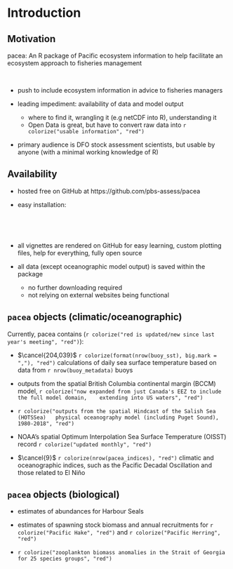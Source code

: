 # Introduction


## Motivation

\centering pacea: An R package of Pacific ecosystem information to help facilitate an
ecosystem approach to fisheries management

\

- push to include ecosystem information in advice to fisheries managers

- leading impediment: availability of data and model output
  - where to find it, wrangling it (e.g netCDF into R), understanding it
  - Open Data is great, but have to convert raw data into
  `r colorize("usable information", "red")`

- primary audience is DFO stock assessment scientists, but usable by anyone
  (with a minimal working knowledge of R)


## Availability

- hosted free on GitHub at https://github.com/pbs-assess/pacea

- easy installation:

\

\centering \textcolor{red}{\texttt{remotes::install\_github("pbs-assess/pacea")}}

\

- all vignettes are rendered on GitHub for easy learning, custom plotting files,
  help for everything, fully open source

- all data (except oceanographic model output) is saved within the package
  - no further downloading required
  - not relying on external websites being functional

## `pacea` objects (climatic/oceanographic)

Currently, pacea contains (`r colorize("red is updated/new since last year's meeting", "red")`):

- $\cancel{204,039}$ `r colorize(format(nrow(buoy_sst), big.mark = ","), "red")` calculations of daily sea surface
   temperature based on data from `r nrow(buoy_metadata)` buoys

\pause

- outputs from the spatial British Columbia continental margin (BCCM) model,
   `r colorize("now expanded from just Canada's EEZ to include the full model domain,
   extending into US waters", "red")`

\pause

- `r colorize("outputs from the spatial Hindcast of the Salish Sea (HOTSSea)
  physical oceanography model (including Puget Sound), 1980-2018", "red")`

\pause

- NOAA's spatial Optimum Interpolation Sea Surface Temperature (OISST) record
  `r colorize("updated monthly", "red")`

\pause

- $\cancel{9}$ `r colorize(nrow(pacea_indices), "red")` climatic and oceanographic indices, such as the Pacific Decadal Oscillation and those related to El Niño

## `pacea` objects (biological)

- estimates of abundances for Harbour Seals

- estimates of spawning stock biomass and annual recruitments for
 `r colorize("Pacific Hake", "red")` and `r colorize("Pacific Herring", "red")`

- `r colorize("zooplankton biomass anomalies in the Strait of Georgia for 25 species groups", "red")`
